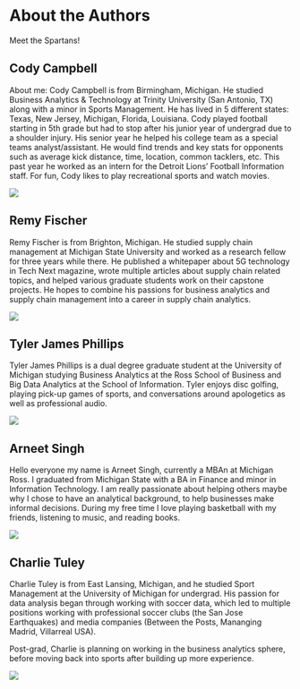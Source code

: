 # About the Authors

Meet the Spartans!

## Cody Campbell

About me: Cody Campbell is from Birmingham, Michigan. He studied Business Analytics & Technology at Trinity University (San Antonio, TX) along with a minor in Sports Management. He has lived in 5 different states: Texas, New Jersey, Michigan, Florida, Louisiana. Cody played football starting in 5th grade but had to stop after his junior year of undergrad due to a shoulder injury. His senior year he helped his college team as a special teams analyst/assistant. He would find trends and key stats for opponents such as average kick distance, time, location, common tacklers, etc. This past year he worked as an intern for the Detroit Lions' Football Information staff. For fun, Cody likes to play recreational sports and watch movies.

![](images/MJB_1673.jpg)

## Remy Fischer

Remy Fischer is from Brighton, Michigan. He studied supply chain management at Michigan State University and worked as a research fellow for three years while there. He published a whitepaper about 5G technology in Tech Next magazine, wrote multiple articles about supply chain related topics, and helped various graduate students work on their capstone projects. He hopes to combine his passions for business analytics and supply chain management into a career in supply chain analytics.

![](images/Professional%20Headshot.jpeg)

## Tyler James Phillips

Tyler James Phillips is a dual degree graduate student at the University of Michigan studying Business Analytics at the Ross School of Business and Big Data Analytics at the School of Information. Tyler enjoys disc golfing, playing pick-up games of sports, and conversations around apologetics as well as professional audio.

![](images/_MJB_1337-2%20version%202.jpg)

## Arneet Singh

Hello everyone my name is Arneet Singh, currently a MBAn at Michigan Ross. I graduated from Michigan State with a BA in Finance and minor in Information Technology. I am really passionate about helping others maybe why I chose to have an analytical background, to help businesses make informal decisions. During my free time I love playing basketball with my friends, listening to music, and reading books.

![](images/MJB_1446.jpg)

## Charlie Tuley

Charlie Tuley is from East Lansing, Michigan, and he studied Sport Management at the University of Michigan for undergrad. His passion for data analysis began through working with soccer data, which led to multiple positions working with professional soccer clubs (the San Jose Earthquakes) and media companies (Between the Posts, Mananging Madrid, Villarreal USA).

Post-grad, Charlie is planning on working in the business analytics sphere, before moving back into sports after building up more experience.

![](images/MJB_0568.jpg)
